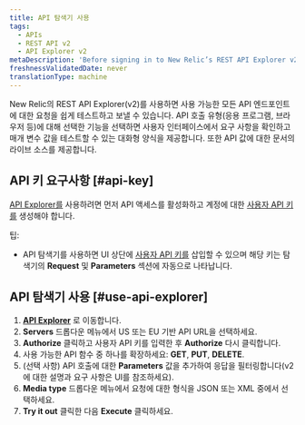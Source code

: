 ```yaml
---
title: API 탐색기 사용
tags:
  - APIs
  - REST API v2
  - API Explorer v2
metaDescription: 'Before signing in to New Relic’s REST API Explorer v2 at https://rpm.newrelic.com/api/explore, activate API access and generate an API key for your account.'
freshnessValidatedDate: never
translationType: machine
---
```


New Relic의 REST API Explorer(v2)를 사용하면 사용 가능한 모든 API 엔드포인트에 대한 요청을 쉽게 테스트하고 보낼 수 있습니다. API 호출 유형(응용 프로그램, 브라우저 등)에 대해 선택한 기능을 선택하면 사용자 인터페이스에서 요구 사항을 확인하고 매개 변수 값을 테스트할 수 있는 대화형 양식을 제공합니다. 또한 API 값에 대한 문서의 라이브 소스를 제공합니다.

## API 키 요구사항 [#api-key]

[API Explorer를](https://rpm.newrelic.com/api/explore) 사용하려면 먼저 API 액세스를 활성화하고 계정에 대한 [사용자 API 키를](/docs/apis/rest-api-v2/requirements/rest-api-key) 생성해야 합니다.

팁:

* API 탐색기를 사용하면 UI 상단에 [사용자 API 키를](/docs/apis/rest-api-v2/getting-started/introduction-new-relic-rest-api-v2#api_key) 삽입할 수 있으며 해당 키는 탐색기의 <DNT>**Request**</DNT> 및 <DNT>**Parameters**</DNT> 섹션에 자동으로 나타납니다.

## API 탐색기 사용 [#use-api-explorer]

1. <DNT>**[API Explorer](https://api.newrelic.com/docs/)**</DNT> 로 이동합니다.
2. <DNT>**Servers**</DNT> 드롭다운 메뉴에서 US 또는 EU 기반 API URL을 선택하세요.
3. <DNT>**Authorize**</DNT> 클릭하고 사용자 API 키를 입력한 후 <DNT>**Authorize**</DNT> 다시 클릭합니다.
4. 사용 가능한 API 함수 중 하나를 확장하세요: <DNT>**GET**</DNT>, <DNT>**PUT**</DNT>, <DNT>**DELETE**</DNT>.
5. (선택 사항) API 호출에 대한 <DNT>**Parameters**</DNT> 값을 추가하여 응답을 필터링합니다(v2에 대한 설명과 요구 사항은 UI를 참조하세요).
6. <DNT>**Media type**</DNT> 드롭다운 메뉴에서 요청에 대한 형식을 JSON 또는 XML 중에서 선택하세요.
7. <DNT>**Try it out**</DNT> 클릭한 다음 <DNT>**Execute**</DNT> 클릭하세요.
